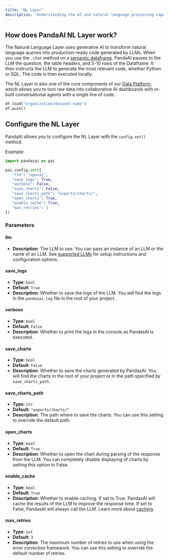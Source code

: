 ```yaml
---
title: 'NL Layer'
description: 'Understanding the AI and natural language processing capabilities of PandaAI'
---
```


## How does PandaAI NL Layer work?

The Natural Language Layer uses generative AI to transform natural language queries into production-ready code generated by LLMs.
When you use the `.chat` method on a [semantic dataframe](/v3/dataframes), PandaAI passes to the LLM the question, the table headers, and 5-10 rows of the Dataframe.
It then instructs the LLM to generate the most relevant code, whether Python or SQL. The code is then executed locally.

The NL Layer is also one of the core components of our [Data Platform](/v3/ai-dashboards), which allows you to turn raw data into collaborative AI dashboards with in-built conversational agents with a single line of code.
```python
df.load("organization/dataset-name")
df.push()
```

## Configure the NL Layer

PandaAI allows you to configure the NL Layer with the `config.set()` method.

Example:

```python
import pandasai as pai

pai.config.set({
   "llm": "openai",
   "save_logs": True,
   "verbose": False,
   "save_charts": False,
   "save_charts_path": "exports/charts/",
   "open_charts": True,
   "enable_cache": True,
   "max_retries": 3
})
```

### Parameters

#### llm
- **Description**: The LLM to use. You can pass an instance of an LLM or the name of an LLM. See [supported LLMs](/v3/large-language-models) for setup instructions and configuration options.

#### save_logs
- **Type**: `bool`
- **Default**: `True`
- **Description**: Whether to save the logs of the LLM. You will find the logs in the `pandasai.log` file in the root of your project.

#### verbose
- **Type**: `bool`
- **Default**: `False`
- **Description**: Whether to print the logs in the console as PandasAI is executed.

#### save_charts
- **Type**: `bool`
- **Default**: `False`
- **Description**: Whether to save the charts generated by PandasAI. You will find the charts in the root of your project or in the path specified by `save_charts_path`.

#### save_charts_path
- **Type**: `str`
- **Default**: `"exports/charts/"`
- **Description**: The path where to save the charts. You can use this setting to override the default path.

#### open_charts
- **Type**: `bool`
- **Default**: `True`
- **Description**: Whether to open the chart during parsing of the response from the LLM. You can completely disable displaying of charts by setting this option to False.

#### enable_cache
- **Type**: `bool`
- **Default**: `True`
- **Description**: Whether to enable caching. If set to True, PandasAI will cache the results of the LLM to improve the response time. If set to False, PandasAI will always call the LLM. Learn more about [caching](/v3/chat-and-cache#cache).

#### max_retries
- **Type**: `int`
- **Default**: `3`
- **Description**: The maximum number of retries to use when using the error correction framework. You can use this setting to override the default number of retries.
